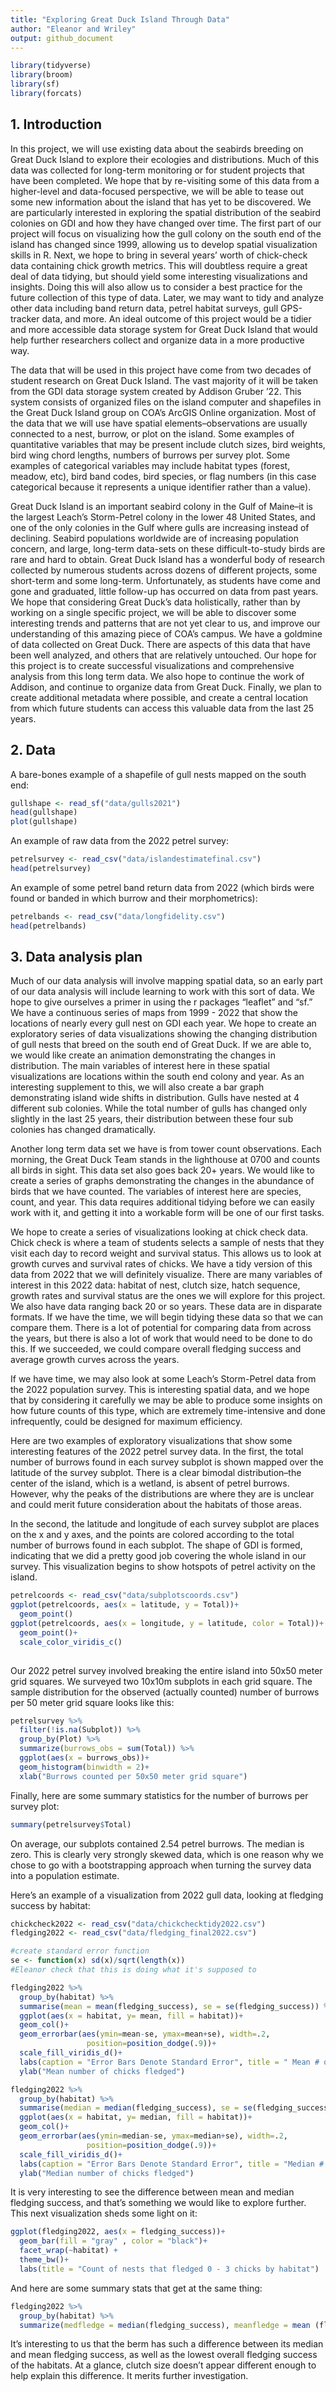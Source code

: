 ```yaml
---
title: "Exploring Great Duck Island Through Data"
author: "Eleanor and Wriley"
output: github_document
---
```


```r
library(tidyverse)
library(broom)
library(sf)
library(forcats)
```

## 1. Introduction

In this project, we will use existing data about the seabirds breeding on Great Duck Island to explore their ecologies and distributions. Much of this data was collected for long-term monitoring or for student projects that have been completed. We hope that by re-visiting some of this data from a higher-level and data-focused perspective, we will be able to tease out some new information about the island that has yet to be discovered. We are particularly interested in exploring the spatial distribution of the seabird colonies on GDI and how they have changed over time. The first part of our project will focus on visualizing how the gull colony on the south end of the island has changed since 1999, allowing us to develop spatial visualization skills in R. Next, we hope to bring in several years' worth of chick-check data containing chick growth metrics. This will doubtless require a great deal of data tidying, but should yield some interesting visualizations and insights. Doing this will also allow us to consider a best practice for the future collection of this type of data. Later, we may want to tidy and analyze other data including band return data, petrel habitat surveys, gull GPS-tracker data, and more. An ideal outcome of this project would be a tidier and more accessible data storage system for Great Duck Island that would help further researchers collect and organize data in a more productive way. 

The data that will be used in this project have come from two decades of student research on Great Duck Island. The vast majority of it will be taken from the GDI data storage system created by Addison Gruber '22. This system consists of organized files on the island computer and shapefiles in the Great Duck Island group on COA's ArcGIS Online organization. Most of the data that we will use have spatial elements--observations are usually connected to a nest, burrow, or plot on the island. Some examples of quantitative variables that may be present include clutch sizes, bird weights, bird wing chord lengths, numbers of burrows per survey plot. Some examples of categorical variables may include habitat types (forest, meadow, etc), bird band codes, bird species, or flag numbers (in this case categorical because it represents a unique identifier rather than a value).

Great Duck Island is an important seabird colony in the Gulf of Maine--it is the largest Leach's Storm-Petrel colony in the lower 48 United States, and one of the only colonies in the Gulf where gulls are increasing instead of declining. Seabird populations worldwide are of increasing population concern, and large, long-term data-sets on these difficult-to-study birds are rare and hard to obtain. Great Duck Island has a wonderful body of research collected by numerous students across dozens of different projects, some short-term and some long-term. Unfortunately, as students have come and gone and graduated, little follow-up has occurred on data from past years. We hope that considering Great Duck's data holistically, rather than by working on a single specific project, we will be able to discover some interesting trends and patterns that are not yet clear to us, and improve our understanding of this amazing piece of COA's campus. We have a goldmine of data collected on Great Duck. There are aspects of this data that have been well analyzed, and others that are relatively untouched. Our hope for this project is to create successful visualizations and comprehensive analysis from this long term data. We also hope to continue the work of Addison, and continue to organize data from Great Duck. Finally, we plan to create additional metadata where possible, and create a central location from which future students can access this valuable data from the last 25 years.


## 2. Data

A bare-bones example of a shapefile of gull nests mapped on the south end:
```r
gullshape <- read_sf("data/gulls2021")
head(gullshape)
plot(gullshape)
```

An example of raw data from the 2022 petrel survey:

```r
petrelsurvey <- read_csv("data/islandestimatefinal.csv")
head(petrelsurvey)
```

An example of some petrel band return data from 2022 (which birds were found or banded in which burrow and their morphometrics):
```r
petrelbands <- read_csv("data/longfidelity.csv")
head(petrelbands)
```


## 3. Data analysis plan

Much of our data analysis will involve mapping spatial data, so an early part of our data analysis will include learning to work with this sort of data. We hope to give ourselves a primer in using the r packages "leaflet" and "sf." We have a continuous series of maps from 1999 - 2022 that show the locations of nearly every gull nest on GDI each year. We hope to create an exploratory series of data visualizations showing the changing distribution of gull nests that breed on the south end of Great Duck. If we are able to, we would like create an animation demonstrating the changes in distribution. The main variables of interest here in these spatial visualizations are locations within the south end colony and year. As an interesting supplement to this, we will also create a bar graph demonstrating island wide shifts in distribution. Gulls have nested at 4 different sub colonies. While the total number of gulls has changed only slightly in the last 25 years, their distribution between these four sub colonies has changed dramatically.

Another long term data set we have is from tower count observations. Each morning, the Great Duck Team stands in the lighthouse at 0700 and counts all birds in sight. This data set also goes back 20+ years. We would like to create a series of graphs demonstrating the changes in the abundance of birds that we have counted. The variables of interest here are species, count, and year. This data requires additional tidying before we can easily work with it, and getting it into a workable form will be one of our first tasks.

We hope to create a series of visualizations looking at chick check data. Chick check is where a team of students selects a sample of nests that they visit each day to record weight and survival status. This allows us to look at growth curves and survival rates of chicks. We have a tidy version of this data from 2022 that we will definitely visualize. There are many variables of interest in this 2022 data: habitat of nest, clutch size, hatch sequence, growth rates and survival status are the ones we will explore for this project. We also have data ranging back 20 or so years. These data are in disparate formats. If we have the time, we will begin tidying these data so that we can compare them. There is a lot of potential for comparing data from across the years, but there is also a lot of work that would need to be done to do this. If we succeeded, we could compare overall fledging success and average growth curves across the years.

If we have time, we may also look at some Leach's Storm-Petrel data from the 2022 population survey. This is interesting spatial data, and we hope that by considering it carefully we may be able to produce some insights on how future counts of this type, which are extremely time-intensive and done infrequently, could be designed for maximum efficiency.

 
Here are two examples of exploratory visualizations that show some interesting features of the 2022 petrel survey data. In the first, the total number of burrows found in each survey subplot is shown mapped over the latitude of the survey subplot. There is a clear bimodal distribution--the center of the island, which is a wetland, is absent of petrel burrows. However, why the peaks of the distributions are where they are is unclear and could merit future consideration about the habitats of those areas.

In the second, the latitude and longitude of each survey subplot are places on the x and y axes, and the points are colored according to the total number of burrows found in each subplot. The shape of GDI is formed, indicating that we did a pretty good job covering the whole island in our survey. This visualization begins to show hotspots of petrel activity on the island.
```r
petrelcoords <- read_csv("data/subplotscoords.csv")
ggplot(petrelcoords, aes(x = latitude, y = Total))+
  geom_point()
ggplot(petrelcoords, aes(x = longitude, y = latitude, color = Total))+
  geom_point()+
  scale_color_viridis_c()
  
```

Our 2022 petrel survey involved breaking the entire island into 50x50 meter grid squares. We surveyed two 10x10m subplots in each grid square. The sample distribution for the observed (actually counted) number of burrows per 50 meter grid square looks like this:
```r

petrelsurvey %>% 
  filter(!is.na(Subplot)) %>%
  group_by(Plot) %>% 
  summarize(burrows_obs = sum(Total)) %>% 
  ggplot(aes(x = burrows_obs))+
  geom_histogram(binwidth = 2)+
  xlab("Burrows counted per 50x50 meter grid square")

```
Finally, here are some summary statistics for the number of burrows per survey plot:

```r
summary(petrelsurvey$Total)
```
On average, our subplots contained 2.54 petrel burrows. The median is zero. This is clearly very strongly skewed data, which is one reason why we chose to go with a bootstrapping approach when turning the survey data into a population estimate. 


Here's an example of a visualization from 2022 gull data, looking at fledging success by habitat:

```r
chickcheck2022 <- read_csv("data/chickchecktidy2022.csv")
fledging2022 <- read_csv("data/fledging_final2022.csv")
```

```r

#create standard error function
se <- function(x) sd(x)/sqrt(length(x))
#Eleanor check that this is doing what it's supposed to

fledging2022 %>% 
  group_by(habitat) %>% 
  summarise(mean = mean(fledging_success), se = se(fledging_success)) %>%
  ggplot(aes(x = habitat, y= mean, fill = habitat))+
  geom_col()+
  geom_errorbar(aes(ymin=mean-se, ymax=mean+se), width=.2,
                 position=position_dodge(.9))+
  scale_fill_viridis_d()+
  labs(caption = "Error Bars Denote Standard Error", title = " Mean # of Chicks Fledged by Habitat")+
  ylab("Mean number of chicks fledged")

fledging2022 %>% 
  group_by(habitat) %>% 
  summarise(median = median(fledging_success), se = se(fledging_success)) %>%
  ggplot(aes(x = habitat, y= median, fill = habitat))+
  geom_col()+
  geom_errorbar(aes(ymin=median-se, ymax=median+se), width=.2,
                 position=position_dodge(.9))+
  scale_fill_viridis_d()+
  labs(caption = "Error Bars Denote Standard Error", title = "Median # of chicks fledged by habitat")+
  ylab("Median number of chicks fledged")

```

It is very interesting to see the difference between mean and median fledging success, and that's something we would like to explore further. This next visualization sheds some light on it:

```r
ggplot(fledging2022, aes(x = fledging_success))+
  geom_bar(fill = "gray" , color = "black")+
  facet_wrap(~habitat) +
  theme_bw()+
  labs(title = "Count of nests that fledged 0 - 3 chicks by habitat")
```

And here are some summary stats that get at the same thing:

```r
fledging2022 %>% 
  group_by(habitat) %>% 
  summarize(medfledge = median(fledging_success), meanfledge = mean (fledging_success), medclutch = median(clutch), meanclutch = mean(clutch))
```

It's interesting to us that the berm has such a difference between its median and mean fledging success, as well as the lowest overall fledging success of the habitats. At a glance, clutch size doesn't appear different enough to help explain this difference. It merits further investigation. 




